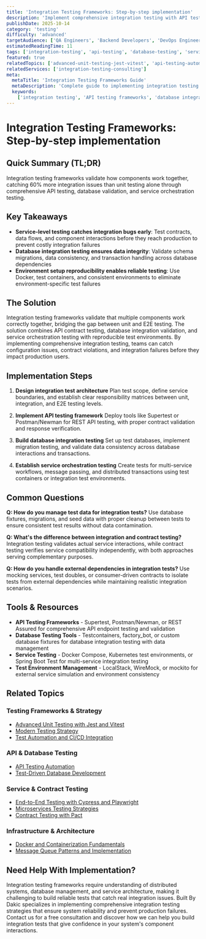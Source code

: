 ```yaml
---
title: 'Integration Testing Frameworks: Step-by-step implementation'
description: 'Implement comprehensive integration testing with API testing, database integration, and service orchestration for system reliability and seamless component interaction.'
publishDate: 2025-10-14
category: 'testing'
difficulty: 'advanced'
targetAudience: ['QA Engineers', 'Backend Developers', 'DevOps Engineers']
estimatedReadingTime: 11
tags: ['integration-testing', 'api-testing', 'database-testing', 'service-testing']
featured: true
relatedTopics: ['advanced-unit-testing-jest-vitest', 'api-testing-automation', 'test-driven-database-development', 'test-automation-cicd-integration', 'modern-testing-strategy', 'end-to-end-testing-cypress-playwright', 'microservices-testing-strategies', 'contract-testing-with-pact', 'docker-and-containerization-fundamentals', 'message-queue-patterns-and-implementation']
relatedServices: ['integration-testing-consulting']
meta:
  metaTitle: 'Integration Testing Frameworks Guide'
  metaDescription: 'Complete guide to implementing integration testing frameworks with API, database, and service testing strategies.'
  keywords:
    ['integration testing', 'API testing frameworks', 'database integration testing', 'service integration testing']
---
```


# Integration Testing Frameworks: Step-by-step implementation

## Quick Summary (TL;DR)

Integration testing frameworks validate how components work together, catching 60% more integration issues than unit testing alone through comprehensive API testing, database validation, and service orchestration testing.

## Key Takeaways

- **Service-level testing catches integration bugs early**: Test contracts, data flows, and component interactions before they reach production to prevent costly integration failures
- **Database integration testing ensures data integrity**: Validate schema migrations, data consistency, and transaction handling across database dependencies
- **Environment setup reproducibility enables reliable testing**: Use Docker, test containers, and consistent environments to eliminate environment-specific test failures

## The Solution

Integration testing frameworks validate that multiple components work correctly together, bridging the gap between unit and E2E testing. The solution combines API contract testing, database integration validation, and service orchestration testing with reproducible test environments. By implementing comprehensive integration testing, teams can catch configuration issues, contract violations, and integration failures before they impact production users.

## Implementation Steps

1. **Design integration test architecture**
   Plan test scope, define service boundaries, and establish clear responsibility matrices between unit, integration, and E2E testing levels.

2. **Implement API testing framework**
   Deploy tools like Supertest or Postman/Newman for REST API testing, with proper contract validation and response verification.

3. **Build database integration testing**
   Set up test databases, implement migration testing, and validate data consistency across database interactions and transactions.

4. **Establish service orchestration testing**
   Create tests for multi-service workflows, message passing, and distributed transactions using test containers or integration test environments.

## Common Questions

**Q: How do you manage test data for integration tests?**
Use database fixtures, migrations, and seed data with proper cleanup between tests to ensure consistent test results without data contamination.

**Q: What's the difference between integration and contract testing?**
Integration testing validates actual service interactions, while contract testing verifies service compatibility independently, with both approaches serving complementary purposes.

**Q: How do you handle external dependencies in integration tests?**
Use mocking services, test doubles, or consumer-driven contracts to isolate tests from external dependencies while maintaining realistic integration scenarios.

## Tools & Resources

- **API Testing Frameworks** - Supertest, Postman/Newman, or REST Assured for comprehensive API endpoint testing and validation
- **Database Testing Tools** - Testcontainers, factory_bot, or custom database fixtures for database integration testing with data management
- **Service Testing** - Docker Compose, Kubernetes test environments, or Spring Boot Test for multi-service integration testing
- **Test Environment Management** - LocalStack, WireMock, or mockito for external service simulation and environment consistency

## Related Topics

### Testing Frameworks & Strategy
- [Advanced Unit Testing with Jest and Vitest](/topics/advanced-unit-testing-jest-vitest)
- [Modern Testing Strategy](/topics/modern-testing-strategy)
- [Test Automation and CI/CD Integration](/topics/test-automation-cicd-integration)

### API & Database Testing
- [API Testing Automation](/topics/api-testing-automation)
- [Test-Driven Database Development](/topics/test-driven-database-development)

### Service & Contract Testing
- [End-to-End Testing with Cypress and Playwright](/topics/end-to-end-testing-cypress-playwright)
- [Microservices Testing Strategies](/topics/microservices-testing-strategies)
- [Contract Testing with Pact](/topics/contract-testing-with-pact)

### Infrastructure & Architecture
- [Docker and Containerization Fundamentals](/topics/docker-and-containerization-fundamentals)
- [Message Queue Patterns and Implementation](/topics/message-queue-patterns-and-implementation)

## Need Help With Implementation?

Integration testing frameworks require understanding of distributed systems, database management, and service architecture, making it challenging to build reliable tests that catch real integration issues. Built By Dakic specializes in implementing comprehensive integration testing strategies that ensure system reliability and prevent production failures. Contact us for a free consultation and discover how we can help you build integration tests that give confidence in your system's component interactions.
